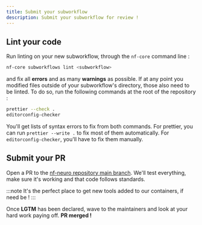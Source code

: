 ```yaml
---
title: Submit your subworkflow
description: Submit your subworkflow for review !
---
```


## Lint your code

Run linting on your new subworkflow, through the `nf-core` command line :

```bash
nf-core subworkflows lint <subworkflow>
```

and fix all **errors** and as many **warnings** as possible. If at any point you modified files outside of your subworkflow's
directory, those also need to be linted. To do so, run the following commands at the root of the repository :

```bash
prettier --check .
editorconfig-checker
```

You'll get lists of syntax errors to fix from both commands. For prettier, you can run `prettier --write .` to fix most
of them automatically. For `editorconfig-checker`, you'll have to fix them manually.

## Submit your PR

Open a PR to the [nf-neuro repository main branch](https://github.com/scilus/nf-neuro/pulls). We'll test everything, make
sure it's working and that code follows standards.

:::note
It's the perfect place to get new tools added to our containers, if need be !
:::

Once **LGTM** has been declared, wave to the maintainers and look at your hard work paying off. **PR merged !**
